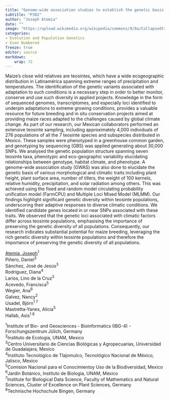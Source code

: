 ```yaml
---
title: "Genome-wide association studies to establish the genetic basis of agro-morphological and climatic factors in wild maize relatives"
subtitle: "P302"
author: "Joseph Atemia"
date: ""
image: "https://upload.wikimedia.org/wikipedia/commons/9/9a/CollapsedtreeLabels-simplified-fi.svg"
categories: 
- Evolution and Population Genetics
- Even Numbered
freeze: true
editor: source
markdown: 
    wrap: 72
---
```


Maize's close wild relatives are teosintes, which have a wide ecogeographic distribution in Latinamérica spanning extreme ranges of precipitation and temperatures. The identification of the genetic variants associated with adaptation to such conditions is a necessary step in order to better monitor, conserve and use such diversity in applied projects. Knowledge in the form of sequenced genomes, transcriptomes, and especially loci identified to underpin adaptations to extreme growing conditions, provides a valuable resource for future breeding and in situ conservation projects aimed at providing maize races adapted to the challenges caused by global climate change. As part of our research, our Mexican collaborators performed an extensive teosinte sampling, including approximately 4,000 individuals of 276 populations of all the 7 teosinte species and subspecies distributed in Mexico. These samples were phenotyped in a greenhouse common garden, and genotyping by sequencing (GBS) was applied generating about 30,000 SNPs. We analysed the genetic population structure spanning seven teosinte taxa, phenotypic and eco-geographic variability elucidating relationships between genotype, habitat climate, and phenotype. A genome-wide association study (GWAS) was also done to elucidate the genetic basis of various morphological and climatic traits including plant height, plant surface area, number of tillers, the weight of 100 kernels, relative humidity, precipitation, and solar radiation among others. This was achieved using the fixed and random model circulating probability unification model (FarmCPU) and Multiple Loci Mixed Model (MLMM). Our findings highlight significant genetic diversity within teosinte populations, underscoring their adaptive responses to diverse climatic conditions. We identified candidate genes located in or near SNPs associated with these traits. We observed that the genetic loci associated with climatic factors differ across teosinte populations, emphasising the importance of preserving the genetic diversity of all populations. Consequently, our research indicates substantial potential for maize breeding, leveraging the rich genetic diversity within teosinte populations and therefore the importance of preserving the genetic diversity of all populations.

<a href='mailto:j.atemia@fz-juelich.de'>Atemia, Joseph</a><sup>1</sup><br>Piñero, Daniel<sup>3</sup><br>Sánchez, José de Jesús<sup>3</sup><br>Rodríguez, Diana<sup>4</sup><br>Larios, Lino de la Cruz<sup>3</sup><br>Acevedo, Francisca<sup>5</sup><br>Wegier, Ana<sup>6</sup><br>Galvez, Nancy<sup>2</sup><br>Usadel, Björn<sup>1 7</sup><br>Mastretta-Yanes, Alicia<sup>5</sup><br>Hallab, Asis<sup>1 8</sup><br>

<sup>1</sup>Institute of Bio- and Geosciences - Bioinformatics (IBG-4) - Forschungszentrum Jülich, Germany<br><sup>2</sup>Instituto de Ecologia, UNAM, Mexico<br><sup>3</sup>Centro Universitario de Ciencias Biológicas y Agropecuarias, Universidad de Guadalajara, Mexico<br><sup>4</sup>Instituto Tecnológico de Tlajomulco, Tecnológico Nacional de México, Jalisco, Mexico<br><sup>5</sup>Comision Nacional para el Conocimientoy Uso de la Biodiversidad, Mexico<br><sup>6</sup>Jardín Botánico, Instituto de Biologia, UNAM, México<br><sup>7</sup>Institute for Biological Data Science, Faculty of Mathematics and Natural Sciences, Cluster of Excellence on Plant Sciences, Germany<br><sup>8</sup>Technische Hochschule Bingen, Germany<br>